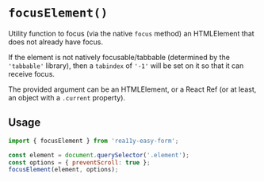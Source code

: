 
<Meta title="Utils and Hooks/focusElement" />

# `focusElement()`

Utility function to focus (via the native `focus` method)
an HTMLElement that does not already have focus.

If the element is not natively focusable/tabbable (determined by the `'tabbable'` library),
then a `tabindex` of `'-1'` will be set on it so that it can receive focus.

The provided argument can be an HTMLElement,
or a React Ref (or at least, an object with a `.current` property).

## Usage

```js
import { focusElement } from 'rea11y-easy-form';

const element = document.querySelector('.element');
const options = { preventScroll: true };
focusElement(element, options);
```
